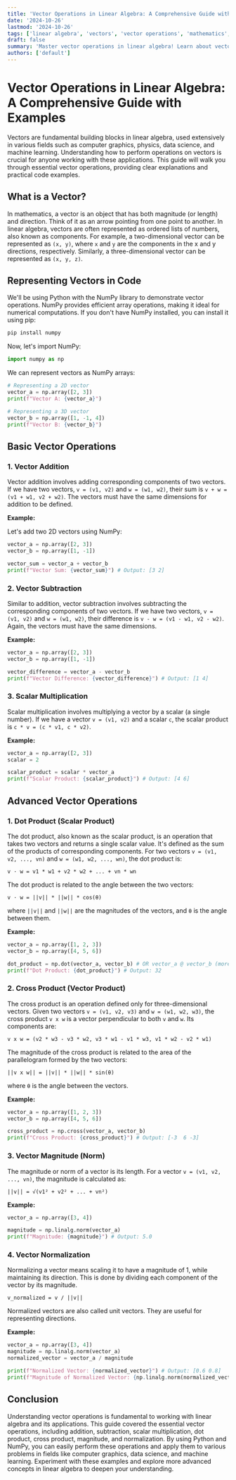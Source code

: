 ```yaml
---
title: 'Vector Operations in Linear Algebra: A Comprehensive Guide with Examples'
date: '2024-10-26'
lastmod: '2024-10-26'
tags: ['linear algebra', 'vectors', 'vector operations', 'mathematics', 'programming', 'numpy', 'data science', 'machine learning']
draft: false
summary: 'Master vector operations in linear algebra! Learn about vector addition, subtraction, scalar multiplication, dot product, cross product, and normalization with clear explanations and practical code examples in Python using NumPy.'
authors: ['default']
---
```


# Vector Operations in Linear Algebra: A Comprehensive Guide with Examples

Vectors are fundamental building blocks in linear algebra, used extensively in various fields such as computer graphics, physics, data science, and machine learning. Understanding how to perform operations on vectors is crucial for anyone working with these applications. This guide will walk you through essential vector operations, providing clear explanations and practical code examples.

## What is a Vector?

In mathematics, a vector is an object that has both magnitude (or length) and direction.  Think of it as an arrow pointing from one point to another. In linear algebra, vectors are often represented as ordered lists of numbers, also known as components.  For example, a two-dimensional vector can be represented as `(x, y)`, where `x` and `y` are the components in the x and y directions, respectively.  Similarly, a three-dimensional vector can be represented as `(x, y, z)`.

## Representing Vectors in Code

We'll be using Python with the NumPy library to demonstrate vector operations. NumPy provides efficient array operations, making it ideal for numerical computations.  If you don't have NumPy installed, you can install it using pip:

```bash
pip install numpy
```

Now, let's import NumPy:

```python
import numpy as np
```

We can represent vectors as NumPy arrays:

```python
# Representing a 2D vector
vector_a = np.array([2, 3])
print(f"Vector A: {vector_a}")

# Representing a 3D vector
vector_b = np.array([1, -1, 4])
print(f"Vector B: {vector_b}")
```

## Basic Vector Operations

### 1. Vector Addition

Vector addition involves adding corresponding components of two vectors.  If we have two vectors, `v = (v1, v2)` and `w = (w1, w2)`, their sum is `v + w = (v1 + w1, v2 + w2)`. The vectors must have the same dimensions for addition to be defined.

**Example:**

Let's add two 2D vectors using NumPy:

```python
vector_a = np.array([2, 3])
vector_b = np.array([1, -1])

vector_sum = vector_a + vector_b
print(f"Vector Sum: {vector_sum}") # Output: [3 2]
```

### 2. Vector Subtraction

Similar to addition, vector subtraction involves subtracting the corresponding components of two vectors.  If we have two vectors, `v = (v1, v2)` and `w = (w1, w2)`, their difference is `v - w = (v1 - w1, v2 - w2)`.  Again, the vectors must have the same dimensions.

**Example:**

```python
vector_a = np.array([2, 3])
vector_b = np.array([1, -1])

vector_difference = vector_a - vector_b
print(f"Vector Difference: {vector_difference}") # Output: [1 4]
```

### 3. Scalar Multiplication

Scalar multiplication involves multiplying a vector by a scalar (a single number).  If we have a vector `v = (v1, v2)` and a scalar `c`, the scalar product is `c * v = (c * v1, c * v2)`.

**Example:**

```python
vector_a = np.array([2, 3])
scalar = 2

scalar_product = scalar * vector_a
print(f"Scalar Product: {scalar_product}") # Output: [4 6]
```

## Advanced Vector Operations

### 1. Dot Product (Scalar Product)

The dot product, also known as the scalar product, is an operation that takes two vectors and returns a single scalar value.  It's defined as the sum of the products of corresponding components. For two vectors `v = (v1, v2, ..., vn)` and `w = (w1, w2, ..., wn)`, the dot product is:

`v · w = v1 * w1 + v2 * w2 + ... + vn * wn`

The dot product is related to the angle between the two vectors:

`v · w = ||v|| * ||w|| * cos(θ)`

where `||v||` and `||w||` are the magnitudes of the vectors, and `θ` is the angle between them.

**Example:**

```python
vector_a = np.array([1, 2, 3])
vector_b = np.array([4, 5, 6])

dot_product = np.dot(vector_a, vector_b) # OR vector_a @ vector_b (more concise)
print(f"Dot Product: {dot_product}") # Output: 32
```

### 2. Cross Product (Vector Product)

The cross product is an operation defined only for three-dimensional vectors.  Given two vectors `v = (v1, v2, v3)` and `w = (w1, w2, w3)`, the cross product `v x w` is a vector perpendicular to both `v` and `w`. Its components are:

`v x w = (v2 * w3 - v3 * w2, v3 * w1 - v1 * w3, v1 * w2 - v2 * w1)`

The magnitude of the cross product is related to the area of the parallelogram formed by the two vectors:

`||v x w|| = ||v|| * ||w|| * sin(θ)`

where `θ` is the angle between the vectors.

**Example:**

```python
vector_a = np.array([1, 2, 3])
vector_b = np.array([4, 5, 6])

cross_product = np.cross(vector_a, vector_b)
print(f"Cross Product: {cross_product}") # Output: [-3  6 -3]
```

### 3. Vector Magnitude (Norm)

The magnitude or norm of a vector is its length.  For a vector `v = (v1, v2, ..., vn)`, the magnitude is calculated as:

`||v|| = √(v1² + v2² + ... + vn²) `

**Example:**

```python
vector_a = np.array([3, 4])

magnitude = np.linalg.norm(vector_a)
print(f"Magnitude: {magnitude}") # Output: 5.0
```

### 4. Vector Normalization

Normalizing a vector means scaling it to have a magnitude of 1, while maintaining its direction.  This is done by dividing each component of the vector by its magnitude.

`v_normalized = v / ||v||`

Normalized vectors are also called unit vectors.  They are useful for representing directions.

**Example:**

```python
vector_a = np.array([3, 4])
magnitude = np.linalg.norm(vector_a)
normalized_vector = vector_a / magnitude

print(f"Normalized Vector: {normalized_vector}") # Output: [0.6 0.8]
print(f"Magnitude of Normalized Vector: {np.linalg.norm(normalized_vector)}") # Output: 1.0
```

## Conclusion

Understanding vector operations is fundamental to working with linear algebra and its applications.  This guide covered the essential vector operations, including addition, subtraction, scalar multiplication, dot product, cross product, magnitude, and normalization. By using Python and NumPy, you can easily perform these operations and apply them to various problems in fields like computer graphics, data science, and machine learning.  Experiment with these examples and explore more advanced concepts in linear algebra to deepen your understanding.